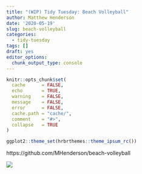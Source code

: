 ```yaml
---
title: "(WIP) Tidy Tuesday: Beach Volleyball"
author: Matthew Henderson
date: '2020-05-19'
slug: beach-volleyball
categories:
  - tidy-tuesday
tags: []
draft: yes
editor_options: 
  chunk_output_type: console
---
```


```r
knitr::opts_chunk$set(
  cache      = FALSE,
  echo       = TRUE,
  warning    = FALSE,
  message    = FALSE,
  error      = FALSE,
  cache.path = "cache/",
  comment    = "#>",
  collapse   = TRUE
)

ggplot2::theme_set(hrbrthemes::theme_ipsum_rc())
```

https://github.com/MHenderson/beach-volleyball

![](beach-volleyball.png)

